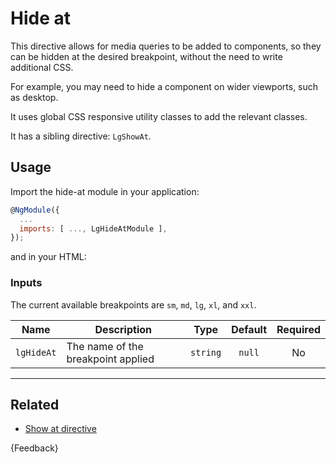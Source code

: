 
<Meta title="Helpers/Directives/Hide at/Guide" />

# Hide at

This directive allows for media queries to be added to components, so they can be hidden at the desired breakpoint, without the need to write additional CSS.

For example, you may need to hide a component on wider viewports, such as desktop.

It uses global CSS responsive utility classes to add the relevant classes.

It has a sibling directive: `LgShowAt`.

## Usage

Import the hide-at module in your application:

```js
@NgModule({
  ...
  imports: [ ..., LgHideAtModule ],
});
```

and in your HTML:

<Source id="helpers-directives-hide-at-examples--hide-at-story"></Source>

### Inputs

The current available breakpoints are `sm`, `md`, `lg`, `xl`, and `xxl`.

| Name       | Description                        |   Type   | Default | Required |
|------------|------------------------------------|:--------:|:-------:|:--------:|
| `lgHideAt` | The name of the breakpoint applied | `string` | `null`  |    No    |

---

## Related

- [Show at directive](./?path=/docs/helpers-directives-show-at-guide--page)

<Markdown>{Feedback}</Markdown>

